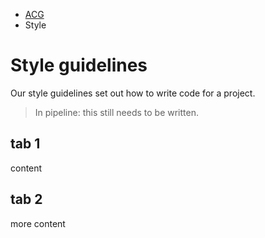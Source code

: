 ::: {.breadcrumbs}
* [ACG](index.html)
* Style
:::

# Style guidelines

::: {.lead-para}
Our style guidelines set out how to write code for a project.
:::

> In pipeline: this still needs to be written.


## tab 1

content

## tab 2

more content



